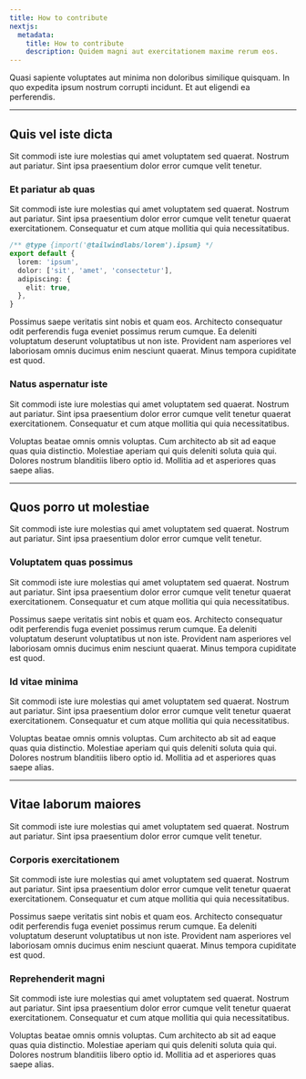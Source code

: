 ```yaml
---
title: How to contribute
nextjs:
  metadata:
    title: How to contribute
    description: Quidem magni aut exercitationem maxime rerum eos.
---
```


Quasi sapiente voluptates aut minima non doloribus similique quisquam. In quo expedita ipsum nostrum corrupti incidunt. Et aut eligendi ea perferendis.

---

## Quis vel iste dicta

Sit commodi iste iure molestias qui amet voluptatem sed quaerat. Nostrum aut pariatur. Sint ipsa praesentium dolor error cumque velit tenetur.

### Et pariatur ab quas

Sit commodi iste iure molestias qui amet voluptatem sed quaerat. Nostrum aut pariatur. Sint ipsa praesentium dolor error cumque velit tenetur quaerat exercitationem. Consequatur et cum atque mollitia qui quia necessitatibus.

```ts
/** @type {import('@tailwindlabs/lorem').ipsum} */
export default {
  lorem: 'ipsum',
  dolor: ['sit', 'amet', 'consectetur'],
  adipiscing: {
    elit: true,
  },
}
```

Possimus saepe veritatis sint nobis et quam eos. Architecto consequatur odit perferendis fuga eveniet possimus rerum cumque. Ea deleniti voluptatum deserunt voluptatibus ut non iste. Provident nam asperiores vel laboriosam omnis ducimus enim nesciunt quaerat. Minus tempora cupiditate est quod.

### Natus aspernatur iste

Sit commodi iste iure molestias qui amet voluptatem sed quaerat. Nostrum aut pariatur. Sint ipsa praesentium dolor error cumque velit tenetur quaerat exercitationem. Consequatur et cum atque mollitia qui quia necessitatibus.

Voluptas beatae omnis omnis voluptas. Cum architecto ab sit ad eaque quas quia distinctio. Molestiae aperiam qui quis deleniti soluta quia qui. Dolores nostrum blanditiis libero optio id. Mollitia ad et asperiores quas saepe alias.

---

## Quos porro ut molestiae

Sit commodi iste iure molestias qui amet voluptatem sed quaerat. Nostrum aut pariatur. Sint ipsa praesentium dolor error cumque velit tenetur.

### Voluptatem quas possimus

Sit commodi iste iure molestias qui amet voluptatem sed quaerat. Nostrum aut pariatur. Sint ipsa praesentium dolor error cumque velit tenetur quaerat exercitationem. Consequatur et cum atque mollitia qui quia necessitatibus.

Possimus saepe veritatis sint nobis et quam eos. Architecto consequatur odit perferendis fuga eveniet possimus rerum cumque. Ea deleniti voluptatum deserunt voluptatibus ut non iste. Provident nam asperiores vel laboriosam omnis ducimus enim nesciunt quaerat. Minus tempora cupiditate est quod.

### Id vitae minima

Sit commodi iste iure molestias qui amet voluptatem sed quaerat. Nostrum aut pariatur. Sint ipsa praesentium dolor error cumque velit tenetur quaerat exercitationem. Consequatur et cum atque mollitia qui quia necessitatibus.

Voluptas beatae omnis omnis voluptas. Cum architecto ab sit ad eaque quas quia distinctio. Molestiae aperiam qui quis deleniti soluta quia qui. Dolores nostrum blanditiis libero optio id. Mollitia ad et asperiores quas saepe alias.

---

## Vitae laborum maiores

Sit commodi iste iure molestias qui amet voluptatem sed quaerat. Nostrum aut pariatur. Sint ipsa praesentium dolor error cumque velit tenetur.

### Corporis exercitationem

Sit commodi iste iure molestias qui amet voluptatem sed quaerat. Nostrum aut pariatur. Sint ipsa praesentium dolor error cumque velit tenetur quaerat exercitationem. Consequatur et cum atque mollitia qui quia necessitatibus.

Possimus saepe veritatis sint nobis et quam eos. Architecto consequatur odit perferendis fuga eveniet possimus rerum cumque. Ea deleniti voluptatum deserunt voluptatibus ut non iste. Provident nam asperiores vel laboriosam omnis ducimus enim nesciunt quaerat. Minus tempora cupiditate est quod.

### Reprehenderit magni

Sit commodi iste iure molestias qui amet voluptatem sed quaerat. Nostrum aut pariatur. Sint ipsa praesentium dolor error cumque velit tenetur quaerat exercitationem. Consequatur et cum atque mollitia qui quia necessitatibus.

Voluptas beatae omnis omnis voluptas. Cum architecto ab sit ad eaque quas quia distinctio. Molestiae aperiam qui quis deleniti soluta quia qui. Dolores nostrum blanditiis libero optio id. Mollitia ad et asperiores quas saepe alias.
